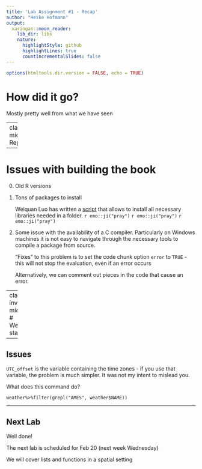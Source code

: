 ```yaml
---
title: 'Lab Assignment #1 - Recap'
author: "Heike Hofmann"
output:
  xaringan::moon_reader:
    lib_dir: libs
    nature:
      highlightStyle: github
      highlightLines: true
      countIncrementalSlides: false
---
```

```r
options(htmltools.dir.version = FALSE, echo = TRUE)
```
# How did it go?

Mostly pretty well from what we have seen

---
class: inverse, middle
# Reproducibility

---

# Issues with building the book

0. Old R versions 

1. Tons of packages to install

    Weiquan Luo has written a [script](Libraryscrapping.R) that allows to install all necessary libraries needed in a folder. `r emo::ji("pray")` `r emo::ji("pray")` `r emo::ji("pray")`

2. Some issue with the availability of a C compiler. Particularly on Windows machines it is not easy to navigate through the necessary tools to compile a package from source. 

    "Fixes" to this problem is to set the code chunk option `error` to `TRUE` - this will not stop the evaluation, even if an error occurs

    Alternatively, we can comment out pieces in the code that cause an error. 



---
class: inverse, middle
# Weather stations

---

## Issues


`UTC_offset` is the variable containing the time zones - if you use that variable, the problem is much simpler. 
It was not my intent to mislead you. 


What does this command do?

`weather%>%filter(grepl("AMES", weather$NAME))`


---

## Next Lab


Well done! 

The next lab is scheduled for Feb 20 (next week Wednesday)

We will cover lists and functions in a spatial setting
